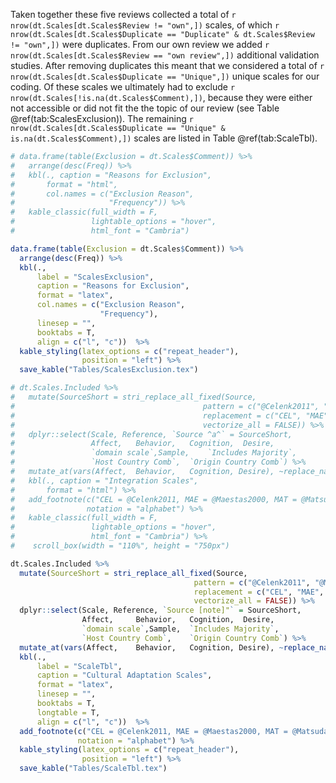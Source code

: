 

Taken together these five reviews collected a total of `r nrow(dt.Scales[dt.Scales$Review != "own",])` scales, of which `r nrow(dt.Scales[dt.Scales$Duplicate == "Duplicate" & dt.Scales$Review != "own",])` were duplicates. From our own review we added `r nrow(dt.Scales[dt.Scales$Review == "own review",])` additional validation studies. After removing duplicates this meant that we considered a total of `r nrow(dt.Scales[dt.Scales$Duplicate == "Unique",])` unique scales for our coding. Of these scales we ultimately had to exclude `r nrow(dt.Scales[!is.na(dt.Scales$Comment),])`, because they were either not accessible or did not fit the the topic of our review (see Table \@ref(tab:ScalesExclusion)). The remaining `r nrow(dt.Scales[dt.Scales$Duplicate == "Unique" & is.na(dt.Scales$Comment),])` scales are listed in Table \@ref(tab:ScaleTbl).  

```r
# data.frame(table(Exclusion = dt.Scales$Comment)) %>%
#   arrange(desc(Freq)) %>%
#   kbl(., caption = "Reasons for Exclusion",
#       format = "html",
#       col.names = c("Exclusion Reason",
#                     "Frequency")) %>%
#   kable_classic(full_width = F, 
#                 lightable_options = "hover", 
#                 html_font = "Cambria")

data.frame(table(Exclusion = dt.Scales$Comment)) %>%
  arrange(desc(Freq)) %>%
  kbl(., 
      label = "ScalesExclusion",
      caption = "Reasons for Exclusion",
      format = "latex",
      col.names = c("Exclusion Reason",
                    "Frequency"), 
      linesep = "",
      booktabs = T,
      align = c("l", "c"))  %>%
  kable_styling(latex_options = c("repeat_header"),
                position = "left") %>%
  save_kable("Tables/ScalesExclusion.tex")
```

```r
# dt.Scales.Included %>%
#   mutate(SourceShort = stri_replace_all_fixed(Source,
#                                          pattern = c("@Celenk2011", "@Maestas2000", "@Matsudaira2006", "@Wallace2010", "@Zane2004", "own review"), 
#                                          replacement = c("CEL", "MAE", "MAT", "WAL", "ZAN", "OWN"), 
#                                          vectorize_all = FALSE)) %>%
#   dplyr::select(Scale, Reference, `Source ^a^` = SourceShort, 
#                 Affect, 	Behavior,	Cognition,	Desire,
#                 `domain scale`,Sample,	`Includes Majority`, 
#                 `Host Country Comb`,	`Origin Country Comb`) %>%
#   mutate_at(vars(Affect, 	Behavior,	Cognition, Desire), ~replace_na(., 0)) %>%
#   kbl(., caption = "Integration Scales",
#       format = "html") %>%
#   add_footnote(c("CEL = @Celenk2011, MAE = @Maestas2000, MAT = @Matsudaira2006, WAL = @Wallace2010, ZAN = @Zane2004, OWN = own review (only additional)"), 
#                notation = "alphabet") %>%
#   kable_classic(full_width = F, 
#                 lightable_options = "hover", 
#                 html_font = "Cambria") %>%
#    scroll_box(width = "110%", height = "750px")

dt.Scales.Included %>%
  mutate(SourceShort = stri_replace_all_fixed(Source,
                                         pattern = c("@Celenk2011", "@Maestas2000", "@Matsudaira2006", "@Wallace2010", "@Zane2004", "own review"), 
                                         replacement = c("CEL", "MAE", "MAT", "WAL", "ZAN", "OWN"), 
                                         vectorize_all = FALSE)) %>%
  dplyr::select(Scale, Reference, `Source [note]"` = SourceShort, 
                Affect, 	Behavior,	Cognition,	Desire,
                `domain scale`,Sample,	`Includes Majority`, 
                `Host Country Comb`,	`Origin Country Comb`) %>%
  mutate_at(vars(Affect, 	Behavior,	Cognition, Desire), ~replace_na(., 0)) %>%
  kbl(., 
      label = "ScaleTbl",
      caption = "Cultural Adaptation Scales",
      format = "latex",
      linesep = "",
      booktabs = T,
      longtable = T,
      align = c("l", "c"))  %>%
  add_footnote(c("CEL = @Celenk2011, MAE = @Maestas2000, MAT = @Matsudaira2006, WAL = @Wallace2010, ZAN = @Zane2004, OWN = own review (only additional)"), 
               notation = "alphabet") %>%
  kable_styling(latex_options = c("repeat_header"),
                position = "left") %>%
  save_kable("Tables/ScaleTbl.tex")
```
